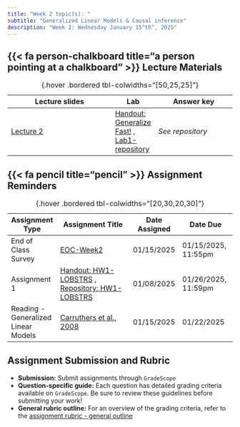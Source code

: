 ```yaml
---
title: "Week 2 topic(s): "
subtitle: "Generalized Linear Models & Causal inference"
description: "Week 2: Wednesday January 15^th^, 2025"
---
```



## {{< fa person-chalkboard title="a person pointing at a chalkboard" >}} Lecture Materials {#lecture-materials}

| Lecture slides | Lab |  Answer key |
|----------------|------|------------|
| [Lecture 2](https://drive.google.com/file/d/1DpBNJflvGEBtA3gKllV7wTPu8kYFLjpb/view?usp=sharing){target="_blank"} | [Handout: Generalize Fast!](https://garberadamc.github.io/project-site/Lab1-Generalize-Fast){target="_blank"} ,  [Lab1-repository](https://github.com/garberadamc/Lab1-EDS241-Buntaine24){target="_blank"} | *See repository* |

: {.hover .bordered tbl-colwidths="[50,25,25]"} 


## {{< fa pencil title="pencil" >}} Assignment Reminders {#assignment-reminders}

| Assignment Type | Assignment Title                              | Date Assigned  | Date Due                   |
|-----------------|-----------------------------------------------|----------------|----------------------------|
| End of Class Survey | [EOC-Week2](https://forms.gle/B6GYuFRVsmX4Ex1t5){target="_blank"} | 01/15/2025 | 01/15/2025, 11:55pm |
| Assignment 1 | [Handout: HW1-LOBSTRS](https://garberadamc.github.io/project-site/hw1-lobstrs-eds241){target="_blank"} , [Repository: HW1-LOBSTRS](https://github.com/garberadamc/HW1-LOBSTRS-EDS241.git){target="_blank"} | 01/08/2025 | 01/26/2025, 11:59pm |
| Reading - Generalized Linear Models  | [Carruthers et al., 2008](https://drive.google.com/file/d/1msSVHclxUO-zMbZTLHqksvDel9m51h0R/view?usp=drive_link){target="_blank"} | 01/15/2025 | 01/22/2025 |

: {.hover .bordered tbl-colwidths="[20,30,20,30]"} 

::: {.callout-tip}
# Assignment Submission and Rubric

- **Submission:** Submit assignments through `GradeScope`
- **Question-specific guide:** Each question has detailed grading criteria available on `GradeScope`. Be sure to review these guidelines before submitting your work!
- **General rubric outline:** For an overview of the grading criteria, refer to the [assignment rubric - general outline](https://docs.google.com/document/d/1JovgsTOiPCeUy5eehs9a4nPx5VoLlILV-1m_LBarmQU/edit?usp=sharing)
:::
